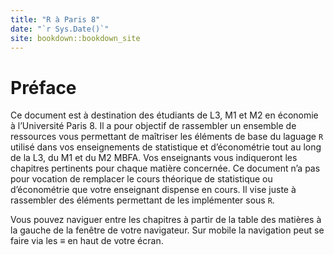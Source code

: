 ```yaml
---
title: "R à Paris 8"
date: "`r Sys.Date()`"
site: bookdown::bookdown_site
---
```


# Préface

Ce document est à destination des étudiants de L3, M1 et M2 en économie à l'Université Paris 8. Il a pour objectif de rassembler un ensemble de ressources vous permettant de maîtriser les éléments de base du laguage `R` utilisé dans vos enseignements de statistique et d'économétrie tout au long de la L3, du M1 et du M2 MBFA. Vos enseignants vous indiqueront les chapitres pertinents pour chaque matière concernée. 
Ce document n'a pas pour vocation de remplacer le cours théorique de statistique ou d'économétrie que votre enseignant dispense en cours. Il vise juste à rassembler des éléments permettant de les implémenter sous `R`.

Vous pouvez naviguer entre les chapitres à partir de la table des matières à la gauche de la fenêtre de votre navigateur. Sur mobile la navigation peut se faire via les $\equiv$ en haut de votre écran.
